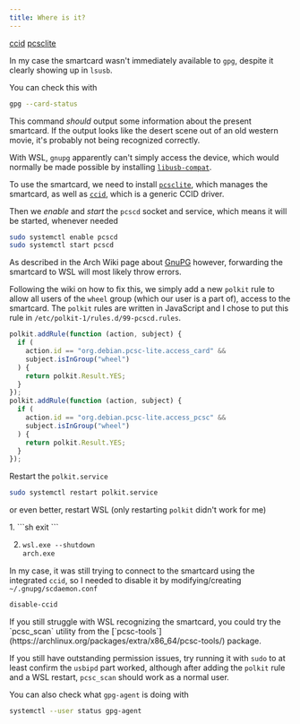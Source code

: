 ```yaml
---
title: Where is it?
---
```



<Card title="Required" icon="puzzle">

[ccid](https://archlinux.org/packages/extra/x86_64/ccid/)
[pcsclite](https://archlinux.org/packages/extra/x86_64/pcsclite/)

</Card>

In my case the smartcard wasn't immediately available to `gpg`, despite it clearly showing up in `lsusb`.

You can check this with

```sh
gpg --card-status
```

This command _should_ output some information about the present smartcard.
If the output looks like the desert scene out of an old western movie, it's probably not being recognized correctly.

With WSL, `gnupg` apparently can't simply access the device,
which would normally be made possible by installing [`libusb-compat`](https://archlinux.org/packages/extra/x86_64/libusb-compat/).

To use the smartcard, we need to install [`pcsclite`](https://archlinux.org/packages/extra/x86_64/pcsclite/), which manages the smartcard,
as well as [`ccid`](https://archlinux.org/packages/extra/x86_64/ccid/), which is a generic CCID driver.

Then we _enable_ and _start_ the `pcscd` socket and service, which means it will be started, whenever needed

```sh
sudo systemctl enable pcscd
sudo systemctl start pcscd
```

As described in the Arch Wiki page about [GnuPG](https://wiki.archlinux.org/title/GnuPG#Using_a_smart_card_on_a_remote_client) however,
forwarding the smartcard to WSL will most likely throw errors.

Following the wiki on how to fix this, we simply add a new `polkit` rule to allow all users of the `wheel` group
(which our user is a part of), access to the smartcard.
The `polkit` rules are written in JavaScript and I chose to put this rule in `/etc/polkit-1/rules.d/99-pcscd.rules`.

```js title=/etc/polkit-1/rules.d/99-pcscd.rules showLineNumbers
polkit.addRule(function (action, subject) {
  if (
    action.id == "org.debian.pcsc-lite.access_card" &&
    subject.isInGroup("wheel")
  ) {
    return polkit.Result.YES;
  }
});
polkit.addRule(function (action, subject) {
  if (
    action.id == "org.debian.pcsc-lite.access_pcsc" &&
    subject.isInGroup("wheel")
  ) {
    return polkit.Result.YES;
  }
});
```

Restart the `polkit.service`

```sh
sudo systemctl restart polkit.service
```

or even better, restart WSL (only restarting `polkit` didn't work for me)

<Steps>
1. ```sh
   exit
   ```

2. ```ps
   wsl.exe --shutdown
   arch.exe
   ```

</Steps>

In my case, it was still trying to connect to the smartcard using the integrated `ccid`,
so I needed to disable it by modifying/creating `~/.gnupg/scdaemon.conf`

```txt title=~/.gnupg/scdaemon.conf ins={1}
disable-ccid
```

<Aside type="tip">
If you still struggle with WSL recognizing the smartcard,
you could try the `pcsc_scan` utility from the [`pcsc-tools`](https://archlinux.org/packages/extra/x86_64/pcsc-tools/) package.

If you still have outstanding permission issues, try running it with `sudo`
to at least confirm the `usbipd` part worked, although after adding the
`polkit` rule and a WSL restart, `pcsc_scan` should work as a normal user.

You can also check what `gpg-agent` is doing with

```sh
systemctl --user status gpg-agent
```

</Aside>
